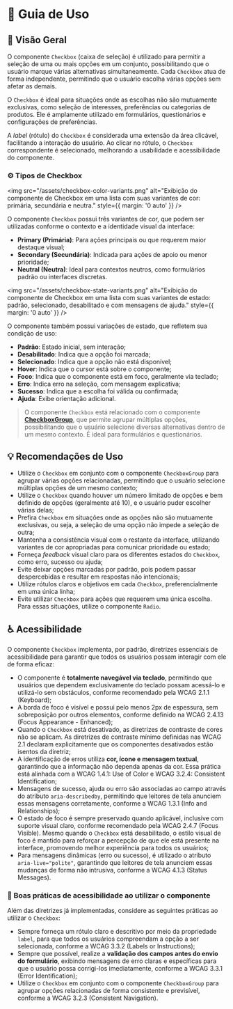 
<Meta title="Componentes/Checkbox/Guia de Uso" />

# 🧭  Guia de Uso

## 📘 Visão Geral

O componente `Checkbox` (caixa de seleção) é utilizado para permitir a seleção de uma ou mais opções em um conjunto, possibilitando que o usuário marque várias alternativas simultaneamente. Cada `Checkbox` atua de forma independente, permitindo que o usuário escolha várias opções sem afetar as demais.

O `Checkbox` é ideal para situações onde as escolhas não são mutuamente exclusivas, como seleção de interesses, preferências ou categorias de produtos. Ele é amplamente utilizado em formulários, questionários e configurações de preferências.

A *label* (rótulo) do `Checkbox` é considerada uma extensão da área clicável, facilitando a interação do usuário. Ao clicar no rótulo, o `Checkbox` correspondente é selecionado, melhorando a usabilidade e acessibilidade do componente.

### ⚙️ Tipos de Checkbox

<img src="/assets/checkbox-color-variants.png" alt="Exibição do componente de Checkbox em uma lista com suas variantes de cor: primária, secundária e neutra." style={{ margin: '0 auto' }} />

O componente `Checkbox` possui três variantes de cor, que podem ser utilizadas conforme o contexto e a identidade visual da interface:

- **Primary (Primária)**: Para ações principais ou que requerem maior destaque visual;
- **Secondary (Secundária)**: Indicada para ações de apoio ou menor prioridade;
- **Neutral (Neutra)**: Ideal para contextos neutros, como formulários padrão ou interfaces discretas.

<img src="/assets/checkbox-state-variants.png" alt="Exibição do componente de Checkbox em uma lista com suas variantes de estado: padrão, selecionado, desabilitado e com mensagens de ajuda." style={{ margin: '0 auto' }} />

O componente também possui variações de estado, que refletem sua condição de uso:

- **Padrão**: Estado inicial, sem interação;
- **Desabilitado**: Indica que a opção foi marcada;
- **Selecionado**: Indica que a opção não está disponível;
- **Hover**: Indica que o cursor está sobre o componente;
- **Foco**: Indica que o componente está em foco, geralmente via teclado;
- **Erro**: Indica erro na seleção, com mensagem explicativa;
- **Sucesso**: Indica que a escolha foi válida ou confirmada;
- **Ajuda**: Exibe orientação adicional.

> O componente `Checkbox` está relacionado com o componente [**CheckboxGroup**](/docs/componentes-checkboxgroup-guia-de-uso--propriedades), que permite agrupar múltiplas opções, possibilitando que o usuário selecione diversas alternativas dentro de um mesmo contexto. É ideal para formulários e questionários.

## 💡 Recomendações de Uso

- Utilize o `Checkbox` em conjunto com o componente `CheckboxGroup` para agrupar várias opções relacionadas, permitindo que o usuário selecione múltiplas opções de um mesmo contexto;
- Utilize o `Checkbox` quando houver um número limitado de opções e bem definido de opções (geralmente até 10), e o usuário puder escolher várias delas;
- Prefira `Checkbox` em situações onde as opções não são mutuamente exclusivas, ou seja, a seleção de uma opção não impede a seleção de outra;
- Mantenha a consistência visual com o restante da interface, utilizando variantes de cor apropriadas para comunicar prioridade ou estado;
- Forneça *feedback* visual claro para os diferentes estados do `Checkbox`, como erro, sucesso ou ajuda;
- Evite deixar opções marcadas por padrão, pois podem passar despercebidas e resultar em respostas não intencionais;
- Utilize rótulos claros e objetivos em cada `Checkbox`, preferencialmente em uma única linha;
- Evite utilizar `Checkbox` para ações que requerem uma única escolha. Para essas situações, utilize o componente `Radio`.

## ♿ Acessibilidade

O componente `Checkbox` implementa, por padrão, diretrizes essenciais de acessibilidade para garantir que todos os usuários possam interagir com ele de forma eficaz:

- O componente é **totalmente navegável via teclado**, permitindo que usuários que dependem exclusivamente do teclado possam acessá-lo e utilizá-lo sem obstáculos, conforme recomendado pela <Link className="sb-unstyled text-sm" href="https://www.w3.org/WAI/WCAG21/Understanding/keyboard.html" target="_blank">WCAG 2.1.1 (Keyboard)</Link>;
- A borda de foco é visível e possui pelo menos 2px de espessura, sem sobreposição por outros elementos, conforme definido na <Link className="sb-unstyled text-sm" href="https://www.w3.org/WAI/WCAG22/Understanding/focus-appearance-enhanced" target="_blank">WCAG 2.4.13 (Focus Appearance - Enhanced)</Link>;
- Quando o `Checkbox` está desativado, as diretrizes de contraste de cores não se aplicam. As <Link className="sb-unstyled text-sm" href="https://www.w3.org/WAI/WCAG21/Understanding/contrast-minimum.html#inactive-controls" target="_blank">diretrizes de contraste mínimo definidas nas WCAG 2.1</Link> declaram explicitamente que os componentes desativados estão isentos da diretriz;
- A identificação de erros utiliza **cor, ícone e mensagem textual**, garantindo que a informação não dependa apenas da cor. Essa prática está alinhada com a <Link className="sb-unstyled text-sm" href="https://www.w3.org/WAI/WCAG21/Understanding/use-of-color" target="_blank">WCAG 1.4.1: Use of Color</Link> e <Link className="sb-unstyled text-sm" href="https://www.w3.org/WAI/WCAG21/Understanding/consistent-identification.html" target="_blank">WCAG 3.2.4: Consistent Identification</Link>;
- Mensagens de sucesso, ajuda ou erro são associadas ao campo através do atributo `aria-describedby`, permitindo que leitores de tela anunciem essas mensagens corretamente, conforme a <Link className="sb-unstyled text-sm" href="https://www.w3.org/WAI/WCAG21/Understanding/info-and-relationships.html" target="_blank">WCAG 1.3.1 (Info and Relationships)</Link>;
- O estado de foco é sempre preservado quando aplicável, inclusive com suporte visual claro, conforme recomendado pela <Link className="sb-unstyled text-sm" href="https://www.w3.org/WAI/WCAG21/Understanding/focus-visible" target="_blank">WCAG 2.4.7 (Focus Visible)</Link>. Mesmo quando o `Checkbox` está desabilitado, o estilo visual de foco é mantido para reforçar a percepção de que ele está presente na interface, promovendo melhor experiência para todos os usuários;
- Para mensagens dinâmicas (erro ou sucesso), é utilizado o atributo `aria-live="polite"`, garantindo que leitores de tela anunciem essas mudanças de forma não intrusiva, conforme a <Link className="sb-unstyled text-sm" href="https://www.w3.org/WAI/WCAG21/Understanding/status-messages.html" target="_blank">WCAG 4.1.3 (Status Messages)</Link>.

### 📌 Boas práticas de acessibilidade ao utilizar o componente

Além das diretrizes já implementadas, considere as seguintes práticas ao utilizar o `Checkbox`:

- Sempre forneça um rótulo claro e descritivo por meio da propriedade `label`, para que todos os usuários compreendam a opção a ser selecionada, conforme a <Link className="sb-unstyled text-sm" href="https://www.w3.org/WAI/WCAG21/Understanding/labels-or-instructions.html" target="_blank">WCAG 3.3.2 (Labels or Instructions)</Link>;
- Sempre que possível, realize a **validação dos campos antes do envio do formulário**, exibindo mensagens de erro claras e específicas para que o usuário possa corrigi-los imediatamente, conforme a <Link className="sb-unstyled text-sm" href="https://www.w3.org/WAI/WCAG21/Understanding/error-identification.html" target="_blank">WCAG 3.3.1 (Error Identification)</Link>;
- Utilize o `Checkbox` em conjunto com o componente `CheckboxGroup` para agrupar opções relacionadas de forma consistente e previsível, conforme a <Link className="sb-unstyled text-sm" href="https://www.w3.org/WAI/WCAG21/Understanding/consistent-navigation.html" target="_blank">WCAG 3.2.3 (Consistent Navigation)</Link>.